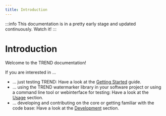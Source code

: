 ```yaml
---
title: Introduction
---
```


<!--
 Copyright (c) 2024 Fraunhofer-Gesellschaft zur Förderung der angewandten Forschung e.V.

 This work is licensed under the Fraunhofer License (on the basis of the MIT license)
 that can be found in the LICENSE file.
-->



<PatentHint components={props.components} />

:::info
This documentation is in a pretty early stage and updated continuously. Watch it!
:::

# Introduction

Welcome to the TREND documentation!

If you are interested in ...

- ... just testing TREND: Have a look at the [Getting Started](/docs/getting-started) guide.
- ... using the TREND watermarker library in your software project or using a command line tool 
  or webinterface for testing: Have a look at the [Usage](/docs/usage) section.
- ... developing and contributing on the core or getting familiar with the code base: Have a 
  look at the [Development](/docs/development) section.

